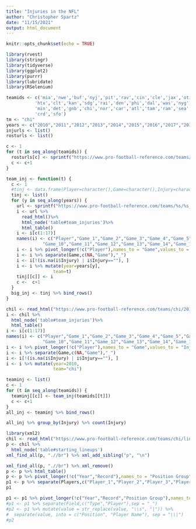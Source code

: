 ```yaml
---
title: "Injuries in the NFL"
author: "Christopher Spartz"
date: "11/15/2021"
output: html_document
---
```


```r
knitr::opts_chunk$set(echo = TRUE)
```

```r
library(rvest)
library(stringr)
library(tidyverse)
library(ggplot2)
library(purrr)
library(lubridate)
library(RSelenium)

teamids <- c('mia','nwe','buf','nyj','pit','rav','cin','cle','jax','oti',
           'htx','clt','kan','sdg','rai','den','phi','dal','was','nyg',
           'min','det','gnb','chi','nor','car','atl','tam','ram','sea',
           'crd','sfo')
tm <- "chi"
years <- c("2010","2011","2012","2013","2014","2015","2016","2017","2018","2019","2020")
injurls <- list()
rosturls <- list()
```
```r
c <- 1
for (t in seq_along(teamids)) {
  rosturls[c] <- sprintf("https://www.pro-football-reference.com/teams/%s/lineups.htm", teamids[t])
  c <- c+1
}
```
```r
team_inj <- function(t) {
  c <- 1
  #tinj <- data.frame(Player=character(),Game=character(),Injury=character(),year=character(),team=character())
  tinj <- list()
  for (y in seq_along(years)) {
    url <- sprintf("https://www.pro-football-reference.com/teams/%s/%s_injuries.htm",t,years[y])
    i <- url %>%
      read_html()%>%
      html_node('table#team_injuries')%>%
      html_table()
    i <- i[c(1:17)]
    names(i) <- c("Player","Game_1","Game_2","Game_3","Game_4","Game_5","Game_6","Game_7","Game_8","Game_9",
              "Game_10","Game_11","Game_12","Game_13","Game_14","Game_15","Game_16")
    i <- i %>% pivot_longer(!c("Player"),names_to = "Game",values_to = "Injury")
    i <- i %>% separate(Game,c(NA,"Game"),"_")
    i <- i[!(is.na(i$Injury) | i$Injury==""), ]
    i <- i %>% mutate(year=years[y],
                  team=t)
    tinj[[c]] <- i
    c <-  c+1
  }
  big_inj <- tinj %>% bind_rows()
}
```

```r
chil <- read_html("https://www.pro-football-reference.com/teams/chi/2010_injuries.htm")
i <- chil %>%
  html_node('table#team_injuries')%>%
  html_table()
i <- i[c(1:17)]
names(i) <- c("Player","Game_1","Game_2","Game_3","Game_4","Game_5","Game_6","Game_7","Game_8","Game_9",
              "Game_10","Game_11","Game_12","Game_13","Game_14","Game_15","Game_16")
i <- i %>% pivot_longer(!c("Player"),names_to = "Game",values_to = "Injury")
i <- i %>% separate(Game,c(NA,"Game"),"_")
i <- i[!(is.na(i$Injury) | i$Injury==""), ]
i <- i %>% mutate(year=2010,
                  team="chi")
```
```r
teaminj <- list()
c <- 1
for (t in seq_along(teamids)) {
  teaminj[[c]] <- team_inj(teamids[[t]])
  c <- c+1
}
all_inj <- teaminj %>% bind_rows()
```

```r
all_inj %>% group_by(Injury) %>% count(Injury)
```


```r
library(xml2)
chil <- read_html("https://www.pro-football-reference.com/teams/chi/lineups.htm#starting_lineups")
p <- chil %>%
  html_node('table#starting_lineups')
xml_find_all(p, ".//br") %>% xml_add_sibling("p", "\n")

xml_find_all(p, ".//br") %>% xml_remove()
p <- p %>% html_table()
p <- p %>% pivot_longer(!c("Year","Record"),names_to = "Position Group",values_to = "Players") %>% filter(Year>2009)
p1 <- p %>% separate(Players,c("Player_1","Player_2","Player_3","Player_4","Player_5","Player_6"),sep = "\n")
p1
```

```r
p1 <- p1 %>% pivot_longer(!c("Year","Record","Position Group"),names_to = "Field")
#p1 <- p1 %>% separate(Field,c("Type","Player"),sep = "_")
#p2 <- p1 %>% mutate(value = str_replace(value, "\\s", "|")) %>% 
#  separate(value, into = c("Position", "Player Name"), sep = "\\|")
#p2
```






